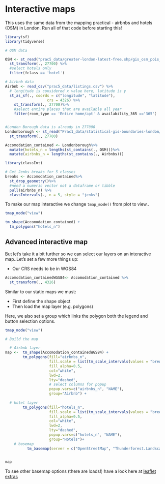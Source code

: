# Interactive maps {-}

::: {.infobox .tip data-latex="{note}"}
This uses the same data from the mapping practical - airbnbs and hotels (OSM) in London. Run all of that code before starting this!
:::

```r
library(sf)
library(tidyverse)

# OSM data

OSM <- st_read("prac5_data/greater-london-latest-free.shp/gis_osm_pois_free_1.shp")%>%
  st_transform(., 27700) %>%
  #select hotels only
  filter(fclass == 'hotel')

# Airbnb data
Airbnb <- read_csv("prac5_data/listings.csv") %>%
  # longitude is considered x value here, latitude is y
  st_as_sf(., coords = c("longitude", "latitude"), 
                   crs = 4326) %>%
    st_transform(., 27700)%>%
    #select entire places that are available all year
    filter(room_type == 'Entire home/apt' & availability_365 =='365')


#London Borough data is already in 277000
Londonborough <- st_read("Prac1_data/statistical-gis-boundaries-london/ESRI/London_Borough_Excluding_MHW.shp")%>%
  st_transform(., 27700)

Accomodation_contained <- Londonborough%>%
  mutate(hotels_n = lengths(st_contains(., OSM)))%>%
  mutate(airbnbs_n = lengths(st_contains(., Airbnbs)))

library(classInt)

# Get Jenks breaks for 5 classes
breaks <- Accomodation_contained%>%
  st_drop_geometry()%>%
  #need a numeric vector not a dataframe or tibble
  pull(airbnbs_n) %>%             
  classIntervals(., n = 5, style = "jenks")
```

To make our map interactive we change `tmap_mode()` from plot to view..

```r
tmap_mode("view")

tm_shape(Accomodation_contained) + 
  tm_polygons("hotels_n") 
```

## Advanced interactive map

But let's take it a bit further so we can select our layers on an interactive map..Let's set a few more things up:

* Our CRS needs to be in WGS84

```r
Accomodation_containedWGS84<- Accomodation_contained %>%
  st_transform(., 4326)

```

Similar to our static maps we must:

* First define the shape object 
* Then load the map layer (e.g. polygons)

Here, we also set a group which links the polygon both the legend and button selection options.

```r

tmap_mode("view")

# Build the map

  # Airbnb layer
map <-  tm_shape(Accomodation_containedWGS84) +
        tm_polygons(fill="airbnbs_n",
                    fill.scale = list(tm_scale_intervals(values = "brewer.blues", breaks=breaks$brks)),
                    fill_alpha=0.5,
                    col="white",
                    lwd=2,
                    lty="dashed",
                    # select columns for popup
                    popup.vars=c("airbnbs_n", "NAME"),
                    group="Airbnb") + 
        
  # hotel layer  
        tm_polygons(fill="hotels_n",
                    fill.scale = list(tm_scale_intervals(values = "brewer.blues", breaks=breaks$brks)),
                    fill_alpha=0.5,
                    col="white",
                    lwd=2,
                    lty="dashed",
                    popup.vars=c("hotels_n", "NAME"),
                    group="Hotels")+
    # basemap
          tm_basemap(server = c("OpenStreetMap", "Thunderforest.Landscape"))
        

map
```

To see other basemap options (there are loads!) have a look here at [leaflet extras](http://leaflet-extras.github.io/leaflet-providers/preview/)
